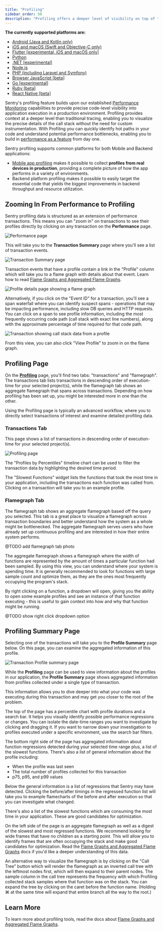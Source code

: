```yaml
---
title: "Profiling"
sidebar_order: 50
description: "Profiling offers a deeper level of visibility on top of traditional tracing, removing the need for custom instrumentation and enabling precise code-level visibility into your application in a production environment."
---
```


<Note>

**The currently supported platforms are:**

- [Android (Java and Kotlin only)](/platforms/android/profiling/)
- [iOS and macOS (Swift and Objective-C only)](/platforms/apple/profiling/)
- [Flutter [experimental, iOS and macOS only]](/platforms/flutter/profiling/)
- [Python](/platforms/python/profiling/)
- [.NET [experimental]](/platforms/dotnet/profiling/)
- [Node.js](/platforms/javascript/guides/node/profiling/)
- [PHP (including Laravel and Symfony)](/platforms/php/profiling/)
- [Browser JavaScript [beta]](/platforms/javascript/profiling/)
- [Go [experimental]](/platforms/go/profiling/)
- [Ruby [beta]](/platforms/ruby/profiling/)
- [React Native [beta]](/platforms/react-native/profiling/)

</Note>

Sentry's profiling feature builds upon our established [Performance Monitoring](/product/performance) capabilities to provide precise code-level visibility into application execution in a production environment. Profiling provides context at a deeper level than traditional tracing, enabling you to visualize the precise details of the call stack without the need for custom instrumentation. With Profiling you can quickly identify hot paths in your code and understand potential performance bottlenecks, enabling you to build in [performance as a feature](https://blog.codinghorror.com/performance-is-a-feature/) from day one.

Sentry profiling supports common platforms for both Mobile and Backend applications:

- [Mobile app profiling](/product/explore/profiling/mobile-app-profiling/) makes it possible to collect **profiles from real devices in production**, providing a complete picture of how the app performs in a variety of environments.
- Backend platform profiling makes it possible to easily target the essential code that yields the biggest improvements in backend throughput and resource utilization.

## Zooming In From Performance to Profiling

Sentry profiling data is structured as an extension of performance transactions. This means you can "zoom in" on transactions to see their profiles directly by clicking on any transaction on the **Performance** page.

![Performance page](./img/performance-page.png)

This will take you to the **Transaction Summary** page where you'll see a list of transaction events.

![Transaction Summary page](./img/transaction-summary-page.png)

Transaction events that have a profile contain a link in the "Profile" column which will take you to a flame graph with details about that event. Learn how to read [Flame Graphs and Aggregated Flame Graphs](/product/explore/profiling/flame-charts-graphs).

![Profile details page showing a flame graph](./img/profile-details-flame-chart.png)

Alternatively, if you click on the "Event ID" for a transaction, you'll see a span waterfall where you can identify suspect spans - operations that may be impacting performance, including slow DB queries and HTTP requests. You can click on a span to see profile information, including the most frequently occurring code path (call stack with exact line numbers), along with the approximate percentage of time required for that code path.

![Transaction showing call stack data from a profile](./img/call-stack-transaction.png)

From this view, you can also click "View Profile" to zoom in on the flame graph.

## Profiling Page

On the [**Profiling**](https://sentry.io/orgredirect/organizations/:orgslug/profiling/) page, you'll find two tabs:  "transactions" and "flamegraph". The transactions tab lists transactions in descending order of execution-time for your selected project(s), while the flamegraph tab shows an aggregate flamegraph that spans across transactions. Depending on how profiling has been set up, you might be interested more in one than the other.

Using the Profiling page is typically an advanced workflow, where you to directly select transactions of interest and examine detailed profiling data.

### Transactions Tab

This page shows a list of transactions in descending order of execution-time for your selected project(s).

![Profiling page](./img/profiling-page-view.png)

The "Profiles by Percentiles" timeline chart can be used to filter the transaction data by highlighting the desired time period.

The "Slowest Functions" widget lists the functions that took the most time in your application, including the transactions each function was called from. Clicking on a transaction will take you to an example profile.

### Flamegraph Tab

The flamegraph tab shows an aggregate flamegraph based off the query you selected. This tab is a great place to visualize a flamegraph across transaction boundaries and better understand how the system as a whole might be bottlenecked. The aggregate flamegraph serves users who have already set up continuous profiling and are interested in how their entire system performs.

@TODO add flamegraph tab photo

The aggregate flamegraph shows a flamegraph where the width of functions are represented by the amount of times a particular function had been sampled. By using this view, you can understand where your system is spending time. It is generally recommended to look for functions with large sample count and optimize them, as they are the ones most frequently occupying the program's stack.

By right clicking on a function, a dropdown will open, giving you the ability to open some example profiles and see an instance of that function executing - this is useful to gain context into how and why that function might be running.

@TODO show right click dropdown option


## Profiling Summary Page

Selecting one of the transactions will take you to the **Profile Summary** page below. On this page, you can examine the aggregated information of this profile.

![Transaction Profile summary page](./img/new-transaction-profile-view.png)

While the **Profiling** page can be used to view information about the profiles in our application, the **Profile Summary** page shows aggregated information from profiles collected under a single type of transaction.

This information allows you to dive deeper into what your code was executing during this transaction and may get you closer to the root of the problem.

The top of the page has a percentile chart with profile durations and a search bar. It helps you visually identify possible performance regressions or changes. You can isolate the date-time ranges you want to investigate by clicking and dragging it. If you want to narrow down your investigation to profiles executed under a specific environment, use the search bar filters.

The bottom right side of the page has aggregated information about function regressions detected during your selected time range plus, a list of the slowest functions. There's also a list of general information about the profile including:

- When the profile was last seen
- The total number of profiles collected for this transaction
- p75, p95, and p99 values

Below the general information is a list of regressions that Sentry may have detected. Clicking the before/after timings in the regressed function list will take you to example flamecharts of the before and after execution so that you can investigate what changed.

There's also a list of the slowest functions which are consuming the most time in your application. These are good candidates for optimization.

On the left side of the page is an aggregate flamegraph as well as a digest of the slowest and most regressed functions. We recommend looking for wide frames that have no children as a starting point. This will allow you to identify frames that are often occupying the stack and make good candidates for optimization. Read the [Flame Graphs and Aggregated Flame Graphs](/product/explore/profiling/flame-charts-graphs) docs if you'd like a deeper understanding of this data.

An alternative way to visualize the flamegraph is by clicking on the "Call Tree" button which will render the flamegraph as an inverted call tree with the leftmost nodes first, which will then expand to their parent nodes. The sample column in the call tree represents the frequency with which Profiling collected stack samples where that function was on the stack. You can expand the tree by clicking on the caret before the function name. (Holding ⌘ at the same time will expand that entire branch all the way to the root.)

## Learn More

To learn more about profiling tools, read the docs about [Flame Graphs and Aggregated Flame Graphs](/product/explore/profiling/flame-charts-graphs).

<PageGrid />
